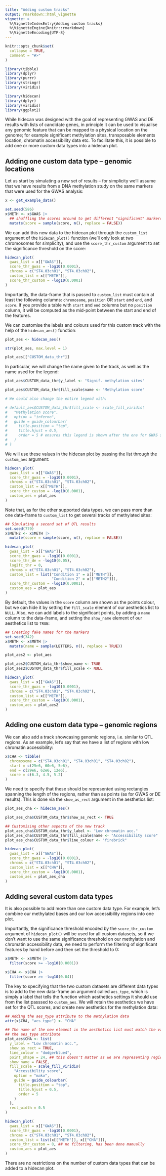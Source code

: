 ```yaml
---
title: "Adding custom tracks"
output: rmarkdown::html_vignette
vignette: >
  %\VignetteIndexEntry{Adding custom tracks}
  %\VignetteEngine{knitr::rmarkdown}
  %\VignetteEncoding{UTF-8}
---
```


```r
knitr::opts_chunk$set(
  collapse = TRUE,
  comment = "#>"
)

library(tibble)
library(dplyr)
library(purrr)
library(stringr)
library(viridis)
```

```r
library(hidecan)
library(dplyr)
library(viridis)
library(ggplot2)
```

While hidecan was designed with the goal of representing GWAS and DE results with lists of candidate genes, in principle it can be used to visualise any genomic feature that can be mapped to a physical location on the genome; for example significant methylation sites, transposable elements location, chromatin accessibility data etc. To facilitate this, it is possible to add one or more custom data types into a hidecan plot.

## Adding one custom data type -- genomic locations

Let us start by simulating a new set of results -- for simplicity we'll assume that we have results from a DNA methylation study on the same markers that were used for the GWAS analysis:

```r
x <- get_example_data()

set.seed(586)
x$METH <- x$GWAS |> 
  ## shuffling the scores around to get different "significant" markers
  mutate(score = sample(score, n(), replace = FALSE))
```

We can add this new data to the hidecan plot through the `custom_list` argument of the `hidecan_plot()` function (we'll only look at two chromosomes for simplicity), and use the `score_thr_custom` argument to set the significance threshold on the score:

```r
hidecan_plot(
  gwas_list = x[["GWAS"]],
  score_thr_gwas = -log10(0.0001),
  chroms = c("ST4.03ch01", "ST4.03ch02"),
  custom_list = x[["METH"]],
  score_thr_custom = -log10(0.0001)
)
```

Importantly, the data-frame that is passed to `custom_list` must contain at least the following columns: `chromosome`, `position` OR `start` and `end`, and `score`. If you provide a table with `start` and `end` columns but no `position` column, it will be computed as the mid-point between the start and end of the features.

We can customise the labels and colours used for this custom track with the help of the `hidecan_aes()` function:

```r
plot_aes <- hidecan_aes()

str(plot_aes, max.level = 1)

plot_aes[["CUSTOM_data_thr"]]
```

In particular, we will change the name given to the track, as well as the name used for the legend:

```r
plot_aes$CUSTOM_data_thr$y_label <- "Signif. methylation sites"

plot_aes$CUSTOM_data_thr$fill_scale$name <- "Methylation score"

# We could also change the entire legend with:

# default_aes$CUSTOM_data_thr$fill_scale <- scale_fill_viridis(
#   "Methylation score",
#   option = "inferno",
#   guide = guide_colourbar(
#     title.position = "top",
#     title.hjust = 0.5,
#     order = 5 # ensures this legend is shown after the one for GWAS scores
#   )
# )
```

We will use these values in the hidecan plot by passing the list through the `custom_aes` argument:

```r
hidecan_plot(
  gwas_list = x[["GWAS"]],
  score_thr_gwas = -log10(0.0001),
  chroms = c("ST4.03ch01", "ST4.03ch02"),
  custom_list = x[["METH"]],
  score_thr_custom = -log10(0.0001),
  custom_aes = plot_aes
)
```
 
 
Note that, as for the other supported data types, we can pass more than one data-frame to `custom_list` to get several tracks of methylated sites:

```r
## Simulating a second set of QTL results
set.seed(779)
x$METH2 <- x$METH |> 
  mutate(score = sample(score, n(), replace = FALSE))

hidecan_plot(
  gwas_list = x[["GWAS"]],    
  score_thr_gwas = -log10(0.0001),
  score_thr_de = -log10(0.05),
  log2fc_thr = 0,
  chroms = c("ST4.03ch01", "ST4.03ch02"),
  custom_list = list("Condition 1" = x[["METH"]],
                     "Condition 2" = x[["METH2"]]),
  score_thr_custom = -log10(0.0001),
  custom_aes = plot_aes
)
```

By default, the values in the `score` column are shown as the points colour, but we can hide it by setting the `fill_scale` element of our aesthetics list to `NULL`. Also, we can add labels to the significant points, by adding a `name` column to the data-frame, and setting the `show_name` element of our aesthetics list to `TRUE`:

```r
## Creating fake names for the markers
set.seed(342)
x$METH <- x$METH |> 
  mutate(name = sample(LETTERS, n(), replace = TRUE))

plot_aes2 <- plot_aes

plot_aes2$CUSTOM_data_thr$show_name <- TRUE
plot_aes2$CUSTOM_data_thr$fill_scale <- NULL

hidecan_plot(
  gwas_list = x[["GWAS"]],
  score_thr_gwas = -log10(0.0001),
  chroms = c("ST4.03ch01", "ST4.03ch02"),
  custom_list = x[["METH"]],
  score_thr_custom = -log10(0.0001),
  custom_aes = plot_aes2
)
```

## Adding one custom data type -- genomic regions

We can also add a track showcasing genomic regions, i.e. similar to QTL regions. As an example, let's say that we have a list of regions with low chromatin accessibility:

```r
x$CHA <- tibble(
  chromosome = c("ST4.03ch01", "ST4.03ch01", "ST4.03ch02"),
  start = c(25e6, 60e6, 5e6),
  end = c(29e6, 62e6, 12e6),
  score = c(6.3, 4.5, 5.2)
)
```

We need to specify that these should be represented using rectangles spanning the length of the regions, rather than as points (as for GWAS or DE results). This is done via the `show_as_rect` argument in the aesthetics list:

```r
plot_aes_cha <- hidecan_aes()

plot_aes_cha$CUSTOM_data_thr$show_as_rect <- TRUE

## Customising other aspects of the new track
plot_aes_cha$CUSTOM_data_thr$y_label <- "Low chromatin acc."
plot_aes_cha$CUSTOM_data_thr$fill_scale$name <- "Accessibility score"
plot_aes_cha$CUSTOM_data_thr$line_colour <- "firebrick"

hidecan_plot(
  gwas_list = x[["GWAS"]],
  score_thr_gwas = -log10(0.0001),
  chroms = c("ST4.03ch01", "ST4.03ch02"),
  custom_list = x[["CHA"]],
  score_thr_custom = -log10(0.0001),
  custom_aes = plot_aes_cha
)
```

## Adding several custom data types

It is also possible to add more than one custom data type. For example, let's combine our methylated bases and our low accessibility regions into one plot.

Importantly, the significance threshold encoded by the `score_thr_custom` argument of `hidecan_plot()` will be used for all custom datasets, so if we don't want to use the same significance threshold on our methylation and chromatin accessibility data, we need to perform the filtering of significant features by hand before and then set the threshold to 0:

```r
x$METH <- x$METH |> 
  filter(score >= -log10(0.0001))

x$CHA <- x$CHA |> 
  filter(score >= -log10(0.04))
```

The key to specifying that the two custom datasets are different data types is to add to the new data-frame an argument called `aes_type`, which is simply a label that tells the function which aesthetics settings it should use from the list passsed to `custom_aes`. We will retain the aesthetics we have set for the QTL scores, and create new aesthetics for the methylation data:

```r
## Adding the aes_type attribute to the methylation data
attr(x$CHA, "aes_type") <- "CHA"

## The name of the new element in the aesthetics list must match the value of
## the aes_type attribute
plot_aes$CHA <- list(
  y_label = "Low chromatin acc.",
  show_as_rect = TRUE,
  line_colour = "dodgerblue4",
  point_shape = 24, ## this doesn't matter as we are representing regions
  show_name = FALSE,
  fill_scale = scale_fill_viridis(
    "Accessibility score",
    option = "mako",
    guide = guide_colourbar(
      title.position = "top",
      title.hjust = 0.5,
      order = 5
    )
  ),
  rect_width = 0.5
)

hidecan_plot(
  gwas_list = x[["GWAS"]],
  score_thr_gwas = -log10(0.0001),
  chroms = c("ST4.03ch01", "ST4.03ch02"),
  custom_list = list(x[["METH"]], x[["CHA"]]),
  score_thr_custom = 0, ## no filtering, has been done manually
  custom_aes = plot_aes
)
```

There are no restrictions on the number of custom data types that can be added to a hidecan plot.
